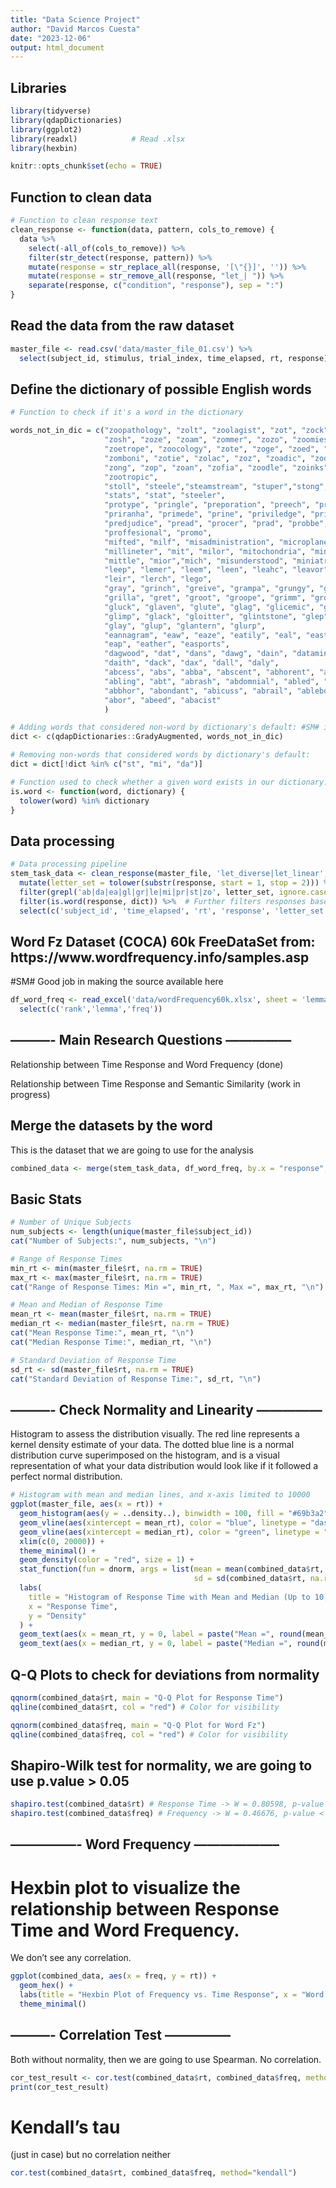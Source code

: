 ```yaml
---
title: "Data Science Project"
author: "David Marcos Cuesta"
date: "2023-12-06"
output: html_document
---
```


## Libraries
```r
library(tidyverse)
library(qdapDictionaries)
library(ggplot2) 
library(readxl)            # Read .xlsx   
library(hexbin) 

knitr::opts_chunk$set(echo = TRUE)

```


## Function to clean data
```r
# Function to clean response text
clean_response <- function(data, pattern, cols_to_remove) {
  data %>% 
    select(-all_of(cols_to_remove)) %>% 
    filter(str_detect(response, pattern)) %>%
    mutate(response = str_replace_all(response, '[\"{}]', '')) %>%
    mutate(response = str_remove_all(response, "let_| ")) %>%
    separate(response, c("condition", "response"), sep = ":")
}
```



## Read the data from the raw dataset
```r
master_file <- read.csv('data/master_file_01.csv') %>% 
  select(subject_id, stimulus, trial_index, time_elapsed, rt, response)
```


## Define the dictionary of possible English words
```r
# Function to check if it's a word in the dictionary

words_not_in_dic = c("zoopathology", "zolt", "zoolagist", "zot", "zock", "zook", "zon",
                     "zosh", "zoze", "zoam", "zommer", "zozo", "zoomies", "zoop", "zope",
                     "zoetrope", "zoocology", "zote", "zoge", "zoed", "zomed", "zork",
                     "zomboni", "zotie", "zolac", "zoz", "zoadic", "zooplankton", "zoro",
                     "zong", "zop", "zoan", "zofia", "zoodle", "zoinks", "zowwys",
                     "zootropic",
                     "stoll", "steele","steamstream", "stuper","stong", "stupify", "steale", "stickly",
                     "stats", "stat", "steeler",
                     "protype", "pringle", "preporation", "preech", "pradae", "proactive", "practicum",
                     "priranha", "primede", "prine", "priviledge", "privelege", "priere", "pratt",
                     "predjudice", "pread", "procer", "prad", "probbe", "protone", "pronation", "prada",
                     "proffesional", "promo",
                     "mifted", "milf", "misadministration", "microplane", "milkshake", "minnce", 
                     "millineter", "mit", "milor", "mitochondria", "minging", "millisecond", "millow",
                     "mittle", "mior","mich", "misunderstood", "miniatrure",
                     "leep", "lemer", "leem", "leen", "leahc", "leavor", "lepper", "letal", "leb",
                     "leir", "lerch", "lego",
                     "gray", "grinch", "greive", "grampa", "grungy", "grunge", "grandeous", "grap",
                     "grilla", "gret", "groot", "groope", "grimm", "growed",
                     "gluck", "glaven", "glute", "glag", "glicemic", "gle", "glam", "gleen", "glamping",
                     "glimp", "glack", "gloitter", "glintstone", "glep", "gleem", "glock", "glot",
                     "glay", "glup", "glantern", "glurp",
                     "eannagram", "eaw", "eaze", "eatily", "eal", "east", "eavesrop", "eads", "eab",
                     "eap", "eather", "easports", 
                     "dagwood", "dat", "dans", "dawg", "dain", "datamine", "daquirri", "dask", "dallup",
                     "daith", "dack", "dax", "dall", "daly",
                     "abcess", "abs", "abba", "abscent", "abhorent", "abalon", "abott", "abcs", "abraid",
                     "abling", "abt", "abrash", "abdomnial", "abled", "abdjure", "abdominals", "aboot",
                     "abbhor", "abondant", "abicuss", "abrail", "ablebody", "abscomb", "abid", "abduction",
                     "abor", "abeed", "abacist" 
                     )

# Adding words that considered non-word by dictionary's default: #SM# it seems you are adding TRUE words that were not included in the dictionary's default database! This comment could be improved.
dict <- c(qdapDictionaries::GradyAugmented, words_not_in_dic)

# Removing non-words that considered words by dictionary's default: 
dict = dict[!dict %in% c("st", "mi", "da")]

# Function used to check whether a given word exists in our dictionary:
is.word <- function(word, dictionary) {
  tolower(word) %in% dictionary
}
```


## Data processing
```r
# Data processing pipeline
stem_task_data <- clean_response(master_file, 'let_diverse|let_linear', c("stimulus")) %>% 
  mutate(letter_set = tolower(substr(response, start = 1, stop = 2))) %>% # Creates a new column 'letter_set' by converting the first two letters of 'response' to lowercase.
  filter(grepl('ab|da|ea|gl|gr|le|mi|pr|st|zo', letter_set, ignore.case = TRUE)) %>% # Filters rows where 'letter_set' matches any of the specified two-letter combinations, case-insensitive.
  filter(is.word(response, dict)) %>%  # Further filters responses based on whether they are valid words according to a specified dictionary ('dict').
  select(c('subject_id', 'time_elapsed', 'rt', 'response', 'letter_set')) # Selects only the specified columns to keep in the final dataset.

```

## Word Fz Dataset (COCA) 60k FreeDataSet from: https://www.wordfrequency.info/samples.asp 
#SM# Good job in making the source available here
```r
df_word_freq <- read_excel('data/wordFrequency60k.xlsx', sheet = 'lemmas')  %>% 
  select(c('rank','lemma','freq'))
```

## ---------- Main Research Questions ---------------

Relationship between Time Response and Word Frequency (done) 

Relationship between Time Response and Semantic Similarity (work in progress)


## Merge the datasets by the word
This is the dataset that we are going to use for the analysis
```r
combined_data <- merge(stem_task_data, df_word_freq, by.x = "response", by.y = "lemma")
```

## Basic Stats
```r
# Number of Unique Subjects
num_subjects <- length(unique(master_file$subject_id))
cat("Number of Subjects:", num_subjects, "\n")

# Range of Response Times
min_rt <- min(master_file$rt, na.rm = TRUE)
max_rt <- max(master_file$rt, na.rm = TRUE)
cat("Range of Response Times: Min =", min_rt, ", Max =", max_rt, "\n")

# Mean and Median of Response Time
mean_rt <- mean(master_file$rt, na.rm = TRUE)
median_rt <- median(master_file$rt, na.rm = TRUE)
cat("Mean Response Time:", mean_rt, "\n")
cat("Median Response Time:", median_rt, "\n")

# Standard Deviation of Response Time
sd_rt <- sd(master_file$rt, na.rm = TRUE)
cat("Standard Deviation of Response Time:", sd_rt, "\n")
```

## ---------- Check Normality and Linearity ---------------

Histogram to assess the distribution visually. The red line represents a kernel density estimate of your data. The dotted blue line is a normal distribution curve superimposed on the histogram, and is a visual representation of what your data distribution would look like if it followed a perfect normal distribution.

```r
# Histogram with mean and median lines, and x-axis limited to 10000
ggplot(master_file, aes(x = rt)) +
  geom_histogram(aes(y = ..density..), binwidth = 100, fill = "#69b3a2", color = "black") +
  geom_vline(aes(xintercept = mean_rt), color = "blue", linetype = "dashed", size = 1, alpha = 0.7) +
  geom_vline(aes(xintercept = median_rt), color = "green", linetype = "dashed", size = 1, alpha = 0.7) +
  xlim(c(0, 20000)) +
  theme_minimal() +
  geom_density(color = "red", size = 1) +
  stat_function(fun = dnorm, args = list(mean = mean(combined_data$rt, na.rm = TRUE), 
                                         sd = sd(combined_data$rt, na.rm = TRUE)), color = "blue", linetype = "dashed") +
  labs(
    title = "Histogram of Response Time with Mean and Median (Up to 10,000)",
    x = "Response Time",
    y = "Density"
  ) +
  geom_text(aes(x = mean_rt, y = 0, label = paste("Mean =", round(mean_rt, 2))), vjust = 2, color = "blue", hjust = 0, size = 4, alpha = 0.7) +
  geom_text(aes(x = median_rt, y = 0, label = paste("Median =", round(median_rt, 2))), vjust = -20, color = "green", hjust = 0, size = 4, alpha = 0.7)
```

## Q-Q Plots to check for deviations from normality
```r
qqnorm(combined_data$rt, main = "Q-Q Plot for Response Time")
qqline(combined_data$rt, col = "red") # Color for visibility

```

```r
qqnorm(combined_data$freq, main = "Q-Q Plot for Word Fz")
qqline(combined_data$freq, col = "red") # Color for visibility
```

## Shapiro-Wilk test for normality, we are going to use p.value > 0.05 
```r
shapiro.test(combined_data$rt) # Response Time -> W = 0.80598, p-value < 2.2e-16 ----- NO NORMALITY ----
shapiro.test(combined_data$freq) # Frequency -> W = 0.46676, p-value < 2.2e-16 ------- NO NORMALITY ----
```

## ---------------- Word Frequency --------------------

# Hexbin plot to visualize the relationship between Response Time and Word Frequency. 
We don't see any correlation. 

```r
ggplot(combined_data, aes(x = freq, y = rt)) +
  geom_hex() +
  labs(title = "Hexbin Plot of Frequency vs. Time Response", x = "Word Frequency", y = "Time Response") +
  theme_minimal()
```

## ---------- Correlation Test ---------------

Both without normality, then we are going to use Spearman. 
No correlation. 
```r
cor_test_result <- cor.test(combined_data$rt, combined_data$freq, method="spearman")
print(cor_test_result)
```
# Kendall's tau 
(just in case) but no correlation neither
```r
cor.test(combined_data$rt, combined_data$freq, method="kendall")
```

